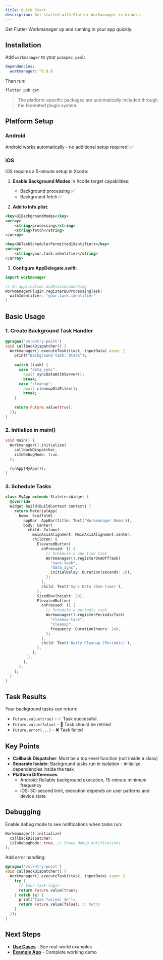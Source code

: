```yaml
---
title: Quick Start
description: Get started with Flutter Workmanager in minutes
---
```


Get Flutter Workmanager up and running in your app quickly.

## Installation

Add `workmanager` to your `pubspec.yaml`:

```yaml
dependencies:
  workmanager: ^0.8.0
```

Then run:
```bash
flutter pub get
```

> The platform-specific packages are automatically included through the federated plugin system.

## Platform Setup

### Android
Android works automatically - no additional setup required! ✅

### iOS
iOS requires a 5-minute setup in Xcode:

1. **Enable Background Modes** in Xcode target capabilities:
   - Background processing ✅
   - Background fetch ✅

2. **Add to Info.plist**:
```xml
<key>UIBackgroundModes</key>
<array>
    <string>processing</string>
    <string>fetch</string>
</array>

<key>BGTaskSchedulerPermittedIdentifiers</key>
<array>
    <string>your.task.identifier</string>
</array>
```

3. **Configure AppDelegate.swift**:
```swift
import workmanager

// In application didFinishLaunching
WorkmanagerPlugin.registerBGProcessingTask(
  withIdentifier: "your.task.identifier"
)
```

## Basic Usage

### 1. Create Background Task Handler

```dart
@pragma('vm:entry-point')
void callbackDispatcher() {
  Workmanager().executeTask((task, inputData) async {
    print("Background task: $task");
    
    switch (task) {
      case "data_sync":
        await syncDataWithServer();
        break;
      case "cleanup": 
        await cleanupOldFiles();
        break;
    }
    
    return Future.value(true);
  });
}
```

### 2. Initialize in main()

```dart
void main() {
  Workmanager().initialize(
    callbackDispatcher,
    isInDebugMode: true,
  );
  
  runApp(MyApp());
}
```

### 3. Schedule Tasks

```dart
class MyApp extends StatelessWidget {
  @override
  Widget build(BuildContext context) {
    return MaterialApp(
      home: Scaffold(
        appBar: AppBar(title: Text('Workmanager Demo')),
        body: Center(
          child: Column(
            mainAxisAlignment: MainAxisAlignment.center,
            children: [
              ElevatedButton(
                onPressed: () {
                  // Schedule a one-time task
                  Workmanager().registerOneOffTask(
                    "sync-task",
                    "data_sync",
                    initialDelay: Duration(seconds: 10),
                  );
                },
                child: Text('Sync Data (One-time)'),
              ),
              SizedBox(height: 20),
              ElevatedButton(
                onPressed: () {
                  // Schedule a periodic task
                  Workmanager().registerPeriodicTask(
                    "cleanup-task",
                    "cleanup",
                    frequency: Duration(hours: 24),
                  );
                },
                child: Text('Daily Cleanup (Periodic)'),
              ),
            ],
          ),
        ),
      ),
    );
  }
}
```

## Task Results

Your background tasks can return:

- `Future.value(true)` - ✅ Task successful
- `Future.value(false)` - 🔄 Task should be retried
- `Future.error(...)` - ❌ Task failed

## Key Points

- **Callback Dispatcher**: Must be a top-level function (not inside a class)
- **Separate Isolate**: Background tasks run in isolation - initialize dependencies inside the task
- **Platform Differences**: 
  - Android: Reliable background execution, 15-minute minimum frequency
  - iOS: 30-second limit, execution depends on user patterns and device state

## Debugging

Enable debug mode to see notifications when tasks run:

```dart
Workmanager().initialize(
  callbackDispatcher,
  isInDebugMode: true, // Shows debug notifications
);
```

Add error handling:

```dart
@pragma('vm:entry-point')
void callbackDispatcher() {
  Workmanager().executeTask((task, inputData) async {
    try {
      // Your task logic
      return Future.value(true);
    } catch (e) {
      print('Task failed: $e');
      return Future.value(false); // Retry
    }
  });
}
```

## Next Steps

- **[Use Cases](usecases/data-sync)** - See real-world examples
- **[Example App](https://github.com/fluttercommunity/flutter_workmanager/tree/main/example)** - Complete working demo